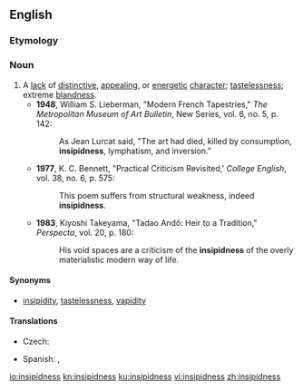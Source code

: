 ==English==

===Etymology===
{{suffix|insipid|ness|lang=en}}

===Noun===
{{en-noun|-}}

# A [[lack]] of [[distinctive]], [[appealing]], or [[energetic]] [[character]]; [[tastelessness]]; extreme [[blandness]].
#* '''1948''', William S. Lieberman, "Modern French Tapestries," ''The Metropolitan Museum of Art Bulletin'', New Series, vol. 6, no. 5, p. 142:
#*: As Jean Lurcat said, "The art had died, killed by consumption, '''insipidness''', lymphatism, and inversion."
#* '''1977''', K. C. Bennett, "Practical Criticism Revisited,' ''College English'', vol. 38, no. 6, p. 575:
#*: This poem suffers from structural weakness, indeed '''insipidness'''.
#* '''1983''', Kiyoshi Takeyama, "Tadao Andô: Heir to a Tradition," ''Perspecta'', vol. 20, p. 180:
#*: His void spaces are a criticism of the '''insipidness''' of the overly materialistic modern way of life.

====Synonyms====
* [[insipidity]], [[tastelessness]], [[vapidity]]

====Translations====
{{trans-top|lack of distinctive, appealing, or energetic character}}
* Czech: {{t|cs|mdlost|f}}
{{trans-mid}}
* Spanish: {{t+|es|insipidez|f}}, {{t|es|desazón|f}}
{{trans-bottom}}

[[io:insipidness]]
[[kn:insipidness]]
[[ku:insipidness]]
[[vi:insipidness]]
[[zh:insipidness]]